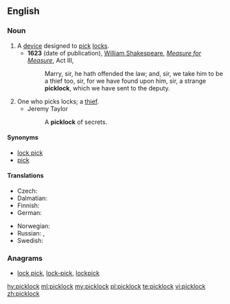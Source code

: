 ==English==

===Noun===
{{en-noun}}

# A [[device]] designed to [[pick]] [[lock]]s.
#* '''1623''' (date of publication), [[w:William Shakespeare|William Shakespeare]], ''[[w:Measure for Measure|Measure for Measure]]'', Act III,
#*: Marry, sir, he hath offended the law; and, sir, we take him to be a thief too, sir, for we have found upon him, sir, a strange '''picklock''', which we have sent to the deputy.
# One who picks locks; a [[thief]].
#* Jeremy Taylor
#*: A '''picklock''' of secrets.

====Synonyms====
* [[lock pick]]
* [[pick]]

====Translations====
{{trans-top|device designed to pick locks}}
* Czech: {{t|cs|paklíč|m}}
* Dalmatian: {{t|dlm|bunagrez|m}}
* Finnish: {{t+|fi|tiirikka}}
* German: {{t+|de|Dietrich|m}}
{{trans-mid}}
* Norwegian: {{t+|no|dirk|m}}
* Russian: {{t+|ru|отмы́чка|f|sc=Cyrl}} {{qualifier|passkey}}, {{t+|ru|фо́мка|f|sc=Cyrl}} {{qualifier|jimmy}}
* Swedish: {{t+|sv|dyrk}}
{{trans-bottom}}

===Anagrams===
* [[lock pick#English|lock pick]], [[lock-pick#English|lock-pick]], [[lockpick#English|lockpick]]

[[hy:picklock]]
[[ml:picklock]]
[[my:picklock]]
[[pl:picklock]]
[[te:picklock]]
[[vi:picklock]]
[[zh:picklock]]